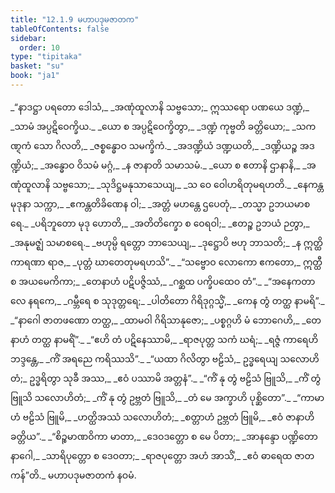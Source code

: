 ```yaml
---
title: "12.1.9 မဟာပဒုမဇာတက"
tableOfContents: false
sidebar:
  order: 10
type: "tipitaka"
basket: "su"
book: "ja1"
---
```



<DynamicBreadcrumb />

<Division number="106" book="ja1">

<Paragraph number="2352" type="verses" book="ja1">
_“နာဒဋ္ဌာ ပရတော ဒေါသံ,_  
_အဏုံထူလာနိ သဗ္ဗသော;_  
ဣဿရော ပဏယေ ဒဏ္ဍံ,_  
_သာမံ အပ္ပဋိဝေက္ခိယ._  

</Paragraph>

</Division>
<Division number="107" book="ja1">

<Paragraph number="2353" type="verses" book="ja1">
_ယော စ အပ္ပဋိဝေက္ခိတွာ,_  
_ဒဏ္ဍံ ကုဗ္ဗတိ ခတ္တိယော;_  
_သကဏ္ဋကံ သော ဂိလတိ,_  
_ဇစ္စန္ဓောဝ သမက္ခိကံ._  

</Paragraph>

</Division>
<Division number="108" book="ja1">

<Paragraph number="2354" type="verses" book="ja1">
_အဒဏ္ဍိယံ ဒဏ္ဍယတိ,_  
_ဒဏ္ဍိယဉ္စ အဒဏ္ဍိယံ;_  
_အန္ဓောဝ ဝိသမံ မဂ္ဂံ,_  
_န ဇာနာတိ သမာသမံ._  

</Paragraph>

</Division>
<Division number="109" book="ja1">

<Paragraph number="2355" type="verses" book="ja1">
_ယော စ ဧတာနိ ဌာနာနိ,_  
_အဏုံထူလာနိ သဗ္ဗသော;_  
_သုဒိဋ္ဌမနုသာသေယျ,_  
_သ ဝေ ဝေါဟရိတုမရဟတိ._  

</Paragraph>

</Division>
<Division number="110" book="ja1">

<Paragraph number="2356" type="verses" book="ja1">
_နေကန္တမုဒုနာ သက္ကာ,_  
_ဧကန္တတိခိဏေန ဝါ;_  
_အတ္တံ မဟန္တေ ဌပေတုံ,_  
_တသ္မာ ဥဘယမာစရေ._  

</Paragraph>

</Division>
<Division number="111" book="ja1">

<Paragraph number="2357" type="verses" book="ja1">
_ပရိဘူတော မုဒု ဟောတိ,_  
_အတိတိက္ခော စ ဝေရဝါ;_  
_ဧတဉ္စ ဥဘယံ ဉတွာ,_  
_အနုမဇ္ဈံ သမာစရေ._  

</Paragraph>

</Division>
<Division number="112" book="ja1">

<Paragraph number="2358" type="verses" book="ja1">
_ဗဟုမ္ပိ ရတ္တော ဘာသေယျ,_  
_ဒုဋ္ဌောပိ ဗဟု ဘာသတိ;_  
_န ဣတ္ထိကာရဏာ ရာဇ,_  
_ပုတ္တံ ဃာတေတုမရဟသိ”._  

</Paragraph>

</Division>
<Division number="113" book="ja1">

<Paragraph number="2359" type="verses" book="ja1">
_“သဗ္ဗောဝ လောကော ဧကတော,_  
ဣတ္ထီ စ အယမေကိကာ;_  
_တေနာဟံ ပဋိပဇ္ဇိဿံ,_  
_ဂစ္ဆထ ပက္ခိပထေဝ တံ”._  

</Paragraph>

</Division>
<Division number="114" book="ja1">

<Paragraph number="2360" type="verses" book="ja1">
_“အနေကတာလေ နရကေ,_  
_ဂမ္ဘီရေ စ သုဒုတ္တရေ;_  
_ပါတိတော ဂိရိဒုဂ္ဂသ္မိံ,_  
_ကေန တွံ တတ္ထ နာမရိ”._  

</Paragraph>

</Division>
<Division number="115" book="ja1">

<Paragraph number="2361" type="verses" book="ja1">
_“နာဂေါ ဇာတဖဏော တတ္ထ,_  
_ထာမဝါ ဂိရိသာနုဇော;_  
_ပစ္စဂ္ဂဟိ မံ ဘောဂေဟိ,_  
_တေနာဟံ တတ္ထ နာမရိံ”._  

</Paragraph>

</Division>
<Division number="116" book="ja1">

<Paragraph number="2362" type="verses" book="ja1">
_“ဧဟိ တံ ပဋိနေဿာမိ,_  
_ရာဇပုတ္တ သကံ ဃရံ;_  
_ရဇ္ဇံ ကာရေဟိ ဘဒ္ဒန္တေ,_  
_ကိံ အရညေ ကရိဿသိ”._  

</Paragraph>

</Division>
<Division number="117" book="ja1">

<Paragraph number="2363" book="ja1">
_“ယထာ ဂိလိတွာ ဗဠိသံ,_  
ဥဒ္ဓရေယျ သလောဟိတံ;_  
ဥဒ္ဓရိတွာ သုခီ အဿ,_  
_ဧဝံ ပဿာမိ အတ္တနံ”._  

</Paragraph>

</Division>
<Division number="118" book="ja1">

<Paragraph number="2364" type="verses" book="ja1">
_“ကိံ နု တွံ ဗဠိသံ ဗြူသိ,_  
_ကိံ တွံ ဗြူသိ သလောဟိတံ;_  
_ကိံ နု တွံ ဥဗ္ဘတံ ဗြူသိ,_  
_တံ မေ အက္ခာဟိ ပုစ္ဆိတော”._  

</Paragraph>

</Division>
<Division number="119" book="ja1">

<Paragraph number="2365" type="verses" book="ja1">
_“ကာမာဟံ ဗဠိသံ ဗြူမိ,_  
_ဟတ္ထိအဿံ သလောဟိတံ;_  
_စတ္တာဟံ ဥဗ္ဘတံ ဗြူမိ,_  
_ဧဝံ ဇာနာဟိ ခတ္တိယ”._  

</Paragraph>

</Division>
<Division number="120" book="ja1">

<Paragraph number="2366" type="verses" book="ja1">
_“စိဉ္စမာဏဝိကာ မာတာ,_  
_ဒေဝဒတ္တော စ မေ ပိတာ;_  
_အာနန္ဒော ပဏ္ဍိတော နာဂေါ,_  
_သာရိပုတ္တော စ ဒေဝတာ;_  
_ရာဇပုတ္တော အဟံ အာသိံ,_  
_ဧဝံ ဓာရေထ ဇာတကန်”တိ._  


</Paragraph>
</Division>

<Paragraph number="2367" type="center" book="ja1">
မဟာပဒုမဇာတကံ နဝမံ.
</Paragraph>